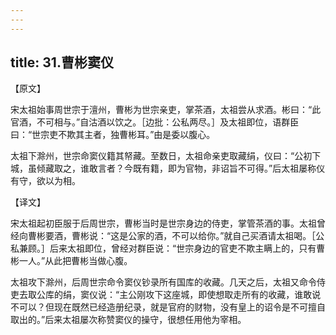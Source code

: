 ```yaml
---
---
---
```

title: 31.曹彬窦仪
---



【原文】

宋太祖始事周世宗于澶州，曹彬为世宗亲吏，掌茶酒，太祖尝从求酒。彬曰：“此官酒，不可相与。”自沽酒以饮之。［边批：公私两尽。］及太祖即位，语群臣曰：“世宗吏不欺其主者，独曹彬耳。”由是委以腹心。

太祖下滁州，世宗命窦仪籍其帑藏。至数日，太祖命亲吏取藏绢，仪曰：“公初下城，虽倾藏取之，谁敢言者？今既有籍，即为官物，非诏旨不可得。”后太祖屡称仪有守，欲以为相。

【译文】

宋太祖起初臣服于后周世宗，曹彬当时是世宗身边的侍吏，掌管茶酒的事。太祖曾经向曹彬要酒，曹彬说：“这是公家的酒，不可以给你。”就自己买酒请太祖喝。［公私兼顾。］后来太祖即位，曾经对群臣说：“世宗身边的官吏不欺主瞒上的，只有曹彬一人。”从此把曹彬当做心腹。

太祖攻下滁州，后周世宗命令窦仪钞录所有国库的收藏。几天之后，太祖又命令侍吏去取公库的绢，窦仪说：“主公刚攻下这座城，即使想取走所有的收藏，谁敢说不可以？但现在既然已经造册纪录，就是官府的财物，没有皇上的诏令是不可擅自取出的。”后来太祖屡次称赞窦仪的操守，很想任用他为宰相。